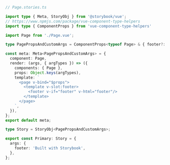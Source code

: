 ```ts
// Page.stories.ts

import type { Meta, StoryObj } from '@storybook/vue';
// https://www.npmjs.com/package/vue-component-type-helpers
import type { ComponentProps } from 'vue-component-type-helpers'

import Page from './Page.vue';

type PagePropsAndCustomArgs = ComponentProps<typeof Page> & { footer?: string };

const meta: Meta<PagePropsAndCustomArgs> = {
  component: Page,
  render: (args, { argTypes }) => ({
    components: { Page },
    props: Object.keys(argTypes),
    template: `
      <page v-bind="$props">
        <template v-slot:footer>
          <footer v-if="footer" v-html="footer"/>
        </template>
      </page>
    `,
  }),
};
export default meta;

type Story = StoryObj<PagePropsAndCustomArgs>;

export const Primary: Story = {
  args: {
    footer: 'Built with Storybook',
  },
};
```
